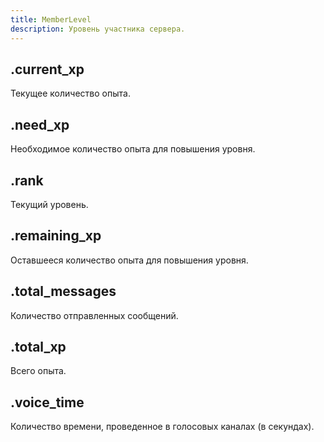 ```yaml
---
title: MemberLevel
description: Уровень участника сервера.
---
```


## .current_xp

Текущее количество опыта.

<MdnRef dataType="Number" />

## .need_xp

Необходимое количество опыта для повышения уровня.

<MdnRef dataType="Number" />

## .rank

Текущий уровень.

<MdnRef dataType="Number" />

## .remaining_xp

Оставшееся количество опыта для повышения уровня.

<MdnRef dataType="Number" />

## .total_messages

Количество отправленных сообщений.

<MdnRef dataType="Number" />

## .total_xp

Всего опыта.

<MdnRef dataType="Number" />

## .voice_time

Количество времени, проведенное в голосовых каналах (в секундах).

<MdnRef dataType="Number" />
